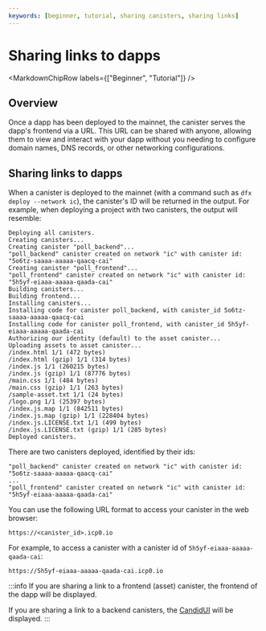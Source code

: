 ```yaml
---
keywords: [beginner, tutorial, sharing canisters, sharing links]
---
```



# Sharing links to dapps

<MarkdownChipRow labels={["Beginner", "Tutorial"]} />

## Overview

Once a dapp has been deployed to the mainnet, the <GlossaryTooltip>canister</GlossaryTooltip> serves the dapp's frontend via a URL. This URL can be shared with anyone, allowing them to view and interact with your dapp without you needing to configure domain names, DNS records, or other networking configurations.

## Sharing links to dapps

When a canister is deployed to the mainnet (with a command such as `dfx deploy --network ic`), the canister's ID will be returned in the output. For example, when deploying a project with two canisters, the output will resemble:

```
Deploying all canisters.
Creating canisters...
Creating canister "poll_backend"...
"poll_backend" canister created on network "ic" with canister id: "5o6tz-saaaa-aaaaa-qaacq-cai"
Creating canister "poll_frontend"...
"poll_frontend" canister created on network "ic" with canister id: "5h5yf-eiaaa-aaaaa-qaada-cai"
Building canisters...
Building frontend...
Installing canisters...
Installing code for canister poll_backend, with canister_id 5o6tz-saaaa-aaaaa-qaacq-cai
Installing code for canister poll_frontend, with canister_id 5h5yf-eiaaa-aaaaa-qaada-cai
Authorizing our identity (default) to the asset canister...
Uploading assets to asset canister...
/index.html 1/1 (472 bytes)
/index.html (gzip) 1/1 (314 bytes)
/index.js 1/1 (260215 bytes)
/index.js (gzip) 1/1 (87776 bytes)
/main.css 1/1 (484 bytes)
/main.css (gzip) 1/1 (263 bytes)
/sample-asset.txt 1/1 (24 bytes)
/logo.png 1/1 (25397 bytes)
/index.js.map 1/1 (842511 bytes)
/index.js.map (gzip) 1/1 (228404 bytes)
/index.js.LICENSE.txt 1/1 (499 bytes)
/index.js.LICENSE.txt (gzip) 1/1 (285 bytes)
Deployed canisters.
```

There are two canisters deployed, identified by their ids:

```
"poll_backend" canister created on network "ic" with canister id: "5o6tz-saaaa-aaaaa-qaacq-cai"
...
"poll_frontend" canister created on network "ic" with canister id: "5h5yf-eiaaa-aaaaa-qaada-cai"
```

You can use the following URL format to access your canister in the web browser:

```
https://<canister_id>.icp0.io
```

For example, to access a canister with a canister id of `5h5yf-eiaaa-aaaaa-qaada-cai`:

```
https://5h5yf-eiaaa-aaaaa-qaada-cai.icp0.io
```

:::info
If you are sharing a link to a frontend (asset) canister, the frontend of the dapp will be displayed.

If you are sharing a link to a backend canisters, the [CandidUI](/docs/current/developer-docs/smart-contracts/candid/candid-concepts) will be displayed.
:::
